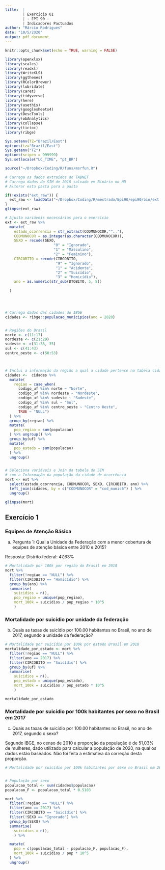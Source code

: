 ```yaml
---
title:  |
        | Exercício 01 
        | - EPI 90 - 
        | Indicadores Pactuados
author: "Márcio Rodrigues"
date: "10/5/2020"
output: pdf_document
---
```


```r
knitr::opts_chunk$set(echo = TRUE, warning = FALSE)

library(openxlsx)
library(scales)
library(readxl)
library(WriteXLS)
library(ggthemes)
library(RColorBrewer)
library(lubridate)
library(caret)
library(tidyverse)
library(here)
library(usethis)
library(googlesheets4)
library(DescTools)
library(obAnalytics)
library(collapse)
library(tictoc)
library(ribge)

Sys.setenv(TZ="Brazil/East")
options(tz="Brazil/East")
Sys.getenv("TZ")
options(scipen = 999999)
Sys.setlocale("LC_TIME", "pt_BR")

source("~/Dropbox/Coding/R/funs/msrfun.R")
```


```r
# Carrega os dados extraídos do TABNET
# Carrega dados do SIM de 2018 salvado em Binário no HD
# Alterar esta pasta para a pasta 

if(!exists("ext_raw")) {
  ext_raw <- loadData("~/Dropbox/Coding/R/mestrado/Epi90/epi90/bin/ext.rds")
}
glimpse(ext_raw)
```


```r
# Ajusta variáveis necessárias para o exercício
ext <- ext_raw %>% 
  mutate(
    estado_ocorrencia = str_extract(CODMUNOCOR,"^.."),
    CODMUNOCOR = as.integer(as.character(CODMUNOCOR)),
    SEXO = recode(SEXO,
                      "0" = "Ignorado",
                      "1" = "Masculino",
                      "2" = "Feminino"),
    CIRCOBITO = recode(CIRCOBITO,
                       "9" = "Ignorado",
                       "1" = "Acidente",
                       "2" = "Suicídio",
                       "3" = "Homicídio"),
    ano = as.numeric(str_sub(DTOBITO, 5, 8))
    
  )




# Carrega dados das cidades do IBGE
cidades <- ribge::populacao_municipios(ano = 2020)


# Regiões do Brasil
norte <- c(11:17)
nordeste <- c(21:29)
sudeste <- c(31:33, 35)
sul <- c(41:43)
centro_oeste <- c(50:53)



# Inclui a informação da região a qual a cidade pertence na tabela cidades
cidades <-  cidades %>% 
  mutate(
    regiao = case_when(
      codigo_uf %in% norte ~ "Norte",
      codigo_uf %in% nordeste ~ "Nordeste",
      codigo_uf %in% sudeste ~ "Sudeste",
      codigo_uf %in% sul ~ "Sul",
      codigo_uf %in% centro_oeste ~ "Centro Oeste",
      TRUE ~ "NULL")
  ) %>% 
  group_by(regiao) %>% 
  mutate(
    pop_regiao = sum(populacao)
  ) %>% ungroup() %>% 
  group_by(uf) %>% 
  mutate(
    pop_estado = sum(populacao)
  ) %>% 
  ungroup() 


# Seleciona variáveis e Join da tabela do SIM 
# com a Informação da população da cidade de ocorrência
mort <- ext %>% 
  select(estado_ocorrencia, CODMUNOCOR, SEXO, CIRCOBITO, ano) %>% 
  left_join(cidades, by = c("CODMUNOCOR" = "cod_munic6") ) %>% 
  ungroup()

glimpse(mort)

```

## Exercício 1

### Equipes de Atenção Básica

a) Pergunta 1: Qual a Unidade da Federação com a menor cobertura de equipes de atenção básica entre 2010 e 2015?

Resposta: Distrito federal: 47,63%

```r
# Mortalidade por 100k por região do Brasil em 2018
mort %>% 
  filter(!regiao == "NULL") %>% 
  filter(CIRCOBITO == "Homicídio") %>% 
  group_by(ano) %>% 
  summarise(
    suicidios = n(),
    pop_regiao = unique(pop_regiao),
    mort_100k = suicidios / pop_regiao * 10^5
    )
```


### Mortalidade por suicídio por unidade da federação

b) Quais as taxas de suicídio por 100.00 habitantes no Brasil, no ano de 2017, segundo a unidade da federação?

```r
# Mortalidade por suicídio por 100k por estado Brasil em 2018
mortalidade_por_estado <- mort %>% 
  filter(!regiao == "NULL") %>% 
  filter(ano == 2017) %>% 
  filter(CIRCOBITO == "Suicídio") %>% 
  group_by(uf) %>% 
  summarise(
    suicidios = n(),
    pop_estado = unique(pop_estado),
    mort_100k = suicidios / pop_estado * 10^5
    )

mortalidade_por_estado
```


### Mortalidade por suicídio por 100k habitantes por sexo no Brasil em 2017

c) Quais as taxas de suicídio por 100.00 habitantes no Brasil, no ano de 2017, segundo o sexo?

Segundo IBGE, no censo de 2010 a proporção da população é de 51,03% de mulheres, dado utilizado para calcular a população de 2020, na qual os dados estão baseados. Não foi feita a estimativa da correção desta proporção.


```r
# Mortalidade por suicídio por 100k habitantes por sexo no Brasil em 2017


# População por sexo
populacao_total <- sum(cidades$populacao)
populacao_F <- populacao_total * 0.5103

mort %>% 
  filter(!regiao == "NULL") %>% 
  filter(ano == 2017) %>% 
  filter(CIRCOBITO == "Suicídio") %>% 
  filter(!SEXO == "Ignorado") %>% 
  group_by(SEXO) %>% 
  summarise(
    suicidios = n(),
    ) %>% 

  mutate(
    pop = c(populacao_total - populacao_F, populacao_F),
    mort_100k = suicidios / pop * 10^5
  ) %>% 
  ungroup()

```

